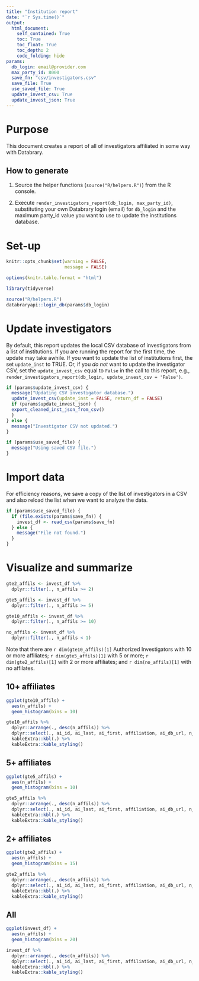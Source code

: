 ```yaml
---
title: "Institution report"
date: "`r Sys.time()`"
output: 
  html_document:
    self_contained: True
    toc: True
    toc_float: True
    toc_depth: 2
    code_folding: hide
params:
  db_login: email@provider.com
  max_party_id: 8000
  save_fn: "csv/investigators.csv"
  save_file: True
  use_saved_file: True
  update_invest_csv: True
  update_invest_json: True
---
```


# Purpose

This document creates a report of all of investigators affiliated in some way with Databrary.

## How to generate

1. Source the helper functions (`source("R/helpers.R")`) from the R console.

2. Execute `render_investigators_report(db_login, max_party_id)`, substituting your own Databrary login (email) for `db_login` and the maximum party_id value you want to use to update the institutions database.

# Set-up

```r
knitr::opts_chunk$set(warning = FALSE,
                      message = FALSE)

options(knitr.table.format = "html") 

library(tidyverse)

source("R/helpers.R")
databraryapi::login_db(params$db_login)
```

# Update investigators

By default, this report updates the local CSV database of investigators from a list of institutions.
If you are running the report for the first time, the update may take awhile.
If you want to update the list of institutions first, the set `update_inst` to TRUE.
Or, if you *do not* want to update the investigator CSV, set the `update_invest_csv` equal to `False` in the call to this report, e.g., `render_investigators_report(db_login, update_invest_csv = 'False')`.

```r
if (params$update_invest_csv) {
  message("Updating CSV investigator database.")
  update_invest_csv(update_inst = FALSE, return_df = FALSE)
  if (params$update_invest_json) {
  export_cleaned_inst_json_from_csv()    
  }
} else {
  message("Investigator CSV not updated.")
}

if (params$use_saved_file) {
  message("Using saved CSV file.")
}
```

# Import data

For efficiency reasons, we save a copy of the list of investigators in a CSV and also reload the list when we want to analyze the data.

```r
if (params$use_saved_file) {
  if (file.exists(params$save_fn)) {
    invest_df <- read_csv(params$save_fn)
  } else {
    message("File not found.")
  }
}
```

# Visualize and summarize {.tabset .tabset-fade .tabset-pills}

```r
gte2_affils <- invest_df %>%
  dplyr::filter(., n_affils >= 2)

gte5_affils <- invest_df %>%
  dplyr::filter(., n_affils >= 5)

gte10_affils <- invest_df %>%
  dplyr::filter(., n_affils >= 10)

no_affils <- invest_df %>%
  dplyr::filter(., n_affils < 1)
```

Note that there are `r dim(gte10_affils)[1]` Authorized Investigators with 10 or more affiliates; `r dim(gte5_affils)[1]` with 5 or more; `r dim(gte2_affils)[1]` with 2 or more affiliates; and `r dim(no_affils)[1]` with no affilates.

## 10+ affiliates

```r
ggplot(gte10_affils) +
  aes(n_affils) +
  geom_histogram(bins = 10)
```

```r
gte10_affils %>%
  dplyr::arrange(., desc(n_affils)) %>%
  dplyr::select(., ai_id, ai_last, ai_first, affiliation, ai_db_url, n_affils) %>%
  kableExtra::kbl(.) %>%
  kableExtra::kable_styling()
```

## 5+ affiliates

```r
ggplot(gte5_affils) +
  aes(n_affils) +
  geom_histogram(bins = 10)
```

```r
gte5_affils %>%
  dplyr::arrange(., desc(n_affils)) %>%
  dplyr::select(., ai_id, ai_last, ai_first, affiliation, ai_db_url, n_affils) %>%
  kableExtra::kbl(.) %>%
  kableExtra::kable_styling()
```

## 2+ affiliates

```r
ggplot(gte2_affils) +
  aes(n_affils) +
  geom_histogram(bins = 15)
```

```r
gte2_affils %>%
  dplyr::arrange(., desc(n_affils)) %>%
  dplyr::select(., ai_id, ai_last, ai_first, affiliation, ai_db_url, n_affils) %>%
  kableExtra::kbl(.) %>%
  kableExtra::kable_styling()
```

## All

```r
ggplot(invest_df) +
  aes(n_affils) +
  geom_histogram(bins = 20)
```

```r
invest_df %>%
  dplyr::arrange(., desc(n_affils)) %>%
  dplyr::select(., ai_id, ai_last, ai_first, affiliation, ai_db_url, n_affils) %>%
  kableExtra::kbl(.) %>%
  kableExtra::kable_styling()
```

